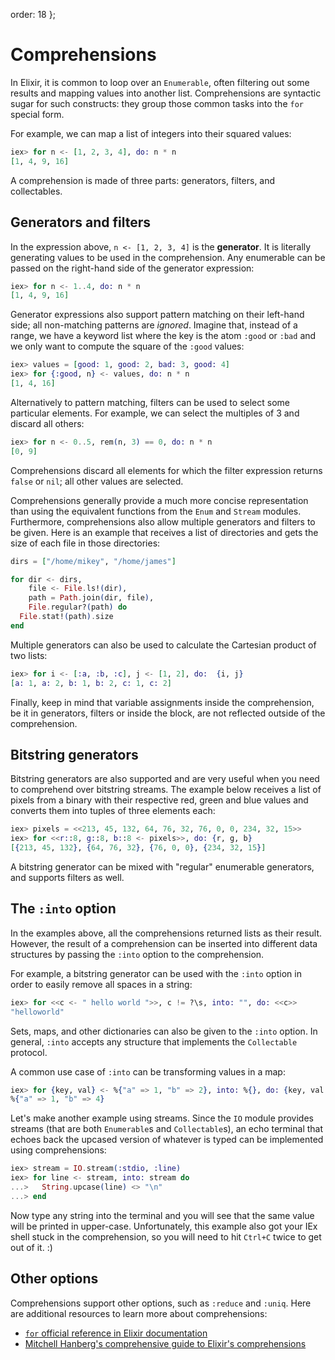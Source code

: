   order: 18
};

# Comprehensions

In Elixir, it is common to loop over an `Enumerable`, often filtering out some results and mapping values into another list. Comprehensions are syntactic sugar for such constructs: they group those common tasks into the `for` special form.

For example, we can map a list of integers into their squared values:

```elixir
iex> for n <- [1, 2, 3, 4], do: n * n
[1, 4, 9, 16]
```

A comprehension is made of three parts: generators, filters, and collectables.

## Generators and filters

In the expression above, `n <- [1, 2, 3, 4]` is the **generator**. It is literally generating values to be used in the comprehension. Any enumerable can be passed on the right-hand side of the generator expression:

```elixir
iex> for n <- 1..4, do: n * n
[1, 4, 9, 16]
```

Generator expressions also support pattern matching on their left-hand side; all non-matching patterns are _ignored_. Imagine that, instead of a range, we have a keyword list where the key is the atom `:good` or `:bad` and we only want to compute the square of the `:good` values:

```elixir
iex> values = [good: 1, good: 2, bad: 3, good: 4]
iex> for {:good, n} <- values, do: n * n
[1, 4, 16]
```

Alternatively to pattern matching, filters can be used to select some particular elements. For example, we can select the multiples of 3 and discard all others:

```elixir
iex> for n <- 0..5, rem(n, 3) == 0, do: n * n
[0, 9]
```

Comprehensions discard all elements for which the filter expression returns `false` or `nil`; all other values are selected.

Comprehensions generally provide a much more concise representation than using the equivalent functions from the `Enum` and `Stream` modules. Furthermore, comprehensions also allow multiple generators and filters to be given. Here is an example that receives a list of directories and gets the size of each file in those directories:

```elixir
dirs = ["/home/mikey", "/home/james"]

for dir <- dirs,
    file <- File.ls!(dir),
    path = Path.join(dir, file),
    File.regular?(path) do
  File.stat!(path).size
end
```

Multiple generators can also be used to calculate the Cartesian product of two lists:

```elixir
iex> for i <- [:a, :b, :c], j <- [1, 2], do:  {i, j}
[a: 1, a: 2, b: 1, b: 2, c: 1, c: 2]
```

Finally, keep in mind that variable assignments inside the comprehension, be it in generators, filters or inside the block, are not reflected outside of the comprehension.

## Bitstring generators

Bitstring generators are also supported and are very useful when you need to comprehend over bitstring streams. The example below receives a list of pixels from a binary with their respective red, green and blue values and converts them into tuples of three elements each:

```elixir
iex> pixels = <<213, 45, 132, 64, 76, 32, 76, 0, 0, 234, 32, 15>>
iex> for <<r::8, g::8, b::8 <- pixels>>, do: {r, g, b}
[{213, 45, 132}, {64, 76, 32}, {76, 0, 0}, {234, 32, 15}]
```

A bitstring generator can be mixed with "regular" enumerable generators, and supports filters as well.

## The `:into` option

In the examples above, all the comprehensions returned lists as their result. However, the result of a comprehension can be inserted into different data structures by passing the `:into` option to the comprehension.

For example, a bitstring generator can be used with the `:into` option in order to easily remove all spaces in a string:

```elixir
iex> for <<c <- " hello world ">>, c != ?\s, into: "", do: <<c>>
"helloworld"
```

Sets, maps, and other dictionaries can also be given to the `:into` option. In general, `:into` accepts any structure that implements the `Collectable` protocol.

A common use case of `:into` can be transforming values in a map:

```elixir
iex> for {key, val} <- %{"a" => 1, "b" => 2}, into: %{}, do: {key, val * val}
%{"a" => 1, "b" => 4}
```

Let's make another example using streams. Since the `IO` module provides streams (that are both `Enumerable`s and `Collectable`s), an echo terminal that echoes back the upcased version of whatever is typed can be implemented using comprehensions:

```elixir
iex> stream = IO.stream(:stdio, :line)
iex> for line <- stream, into: stream do
...>   String.upcase(line) <> "\n"
...> end
```

Now type any string into the terminal and you will see that the same value will be printed in upper-case. Unfortunately, this example also got your IEx shell stuck in the comprehension, so you will need to hit `Ctrl+C` twice to get out of it. :)

## Other options

Comprehensions support other options, such as `:reduce` and `:uniq`. Here are additional resources to learn more about comprehensions:

- [`for` official reference in Elixir documentation](`for/1`)
- [Mitchell Hanberg's comprehensive guide to Elixir's comprehensions](https://www.mitchellhanberg.com/the-comprehensive-guide-to-elixirs-for-comprehension/)
